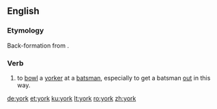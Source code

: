 {{also|York}}
==English==

===Etymology===
Back-formation from {{m|en|yorker}}.

===Verb===
{{en-verb}}

# {{lb|en|cricket}} to [[bowl]] a [[yorker]] at a [[batsman]], especially to get a batsman [[out]] in this way.

[[de:york]]
[[et:york]]
[[ku:york]]
[[lt:york]]
[[ro:york]]
[[zh:york]]